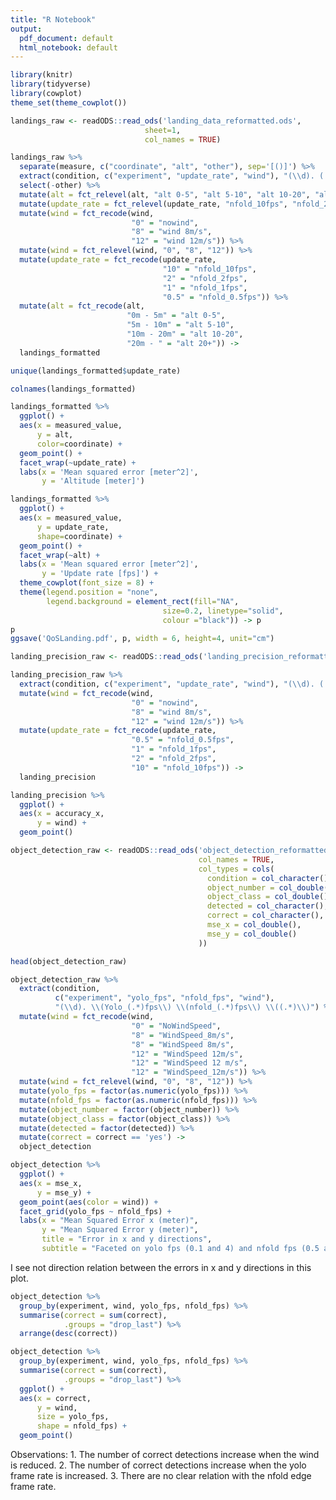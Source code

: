 ```yaml
---
title: "R Notebook"
output:
  pdf_document: default
  html_notebook: default
---
```


```r
library(knitr)
library(tidyverse)
library(cowplot)
theme_set(theme_cowplot())
```

```r
landings_raw <- readODS::read_ods('landing_data_reformatted.ods', 
                              sheet=1, 
                              col_names = TRUE)
```


```r
landings_raw %>%
  separate(measure, c("coordinate", "alt", "other"), sep='[()]') %>%
  extract(condition, c("experiment", "update_rate", "wind"), "(\\d). (.*?) (.*)") %>%
  select(-other) %>%
  mutate(alt = fct_relevel(alt, "alt 0-5", "alt 5-10", "alt 10-20", "alt 20+")) %>%
  mutate(update_rate = fct_relevel(update_rate, "nfold_10fps", "nfold_2fps", "nfold_1fps", "nfold_0.5fps")) %>%
  mutate(wind = fct_recode(wind, 
                           "0" = "nowind", 
                           "8" = "wind 8m/s", 
                           "12" = "wind 12m/s")) %>%
  mutate(wind = fct_relevel(wind, "0", "8", "12")) %>%
  mutate(update_rate = fct_recode(update_rate, 
                                  "10" = "nfold_10fps", 
                                  "2" = "nfold_2fps", 
                                  "1" = "nfold_1fps", 
                                  "0.5" = "nfold_0.5fps")) %>%
  mutate(alt = fct_recode(alt, 
                          "0m - 5m" = "alt 0-5", 
                          "5m - 10m" = "alt 5-10", 
                          "10m - 20m" = "alt 10-20", 
                          "20m - " = "alt 20+")) ->
  landings_formatted
```


```r
unique(landings_formatted$update_rate)
```


```r
colnames(landings_formatted)
```



```r
landings_formatted %>%
  ggplot() + 
  aes(x = measured_value, 
      y = alt, 
      color=coordinate) + 
  geom_point() + 
  facet_wrap(~update_rate) + 
  labs(x = 'Mean squared error [meter^2]', 
       y = 'Altitude [meter]')
```

```r
landings_formatted %>%
  ggplot() + 
  aes(x = measured_value, 
      y = update_rate, 
      shape=coordinate) + 
  geom_point() + 
  facet_wrap(~alt) + 
  labs(x = 'Mean squared error [meter^2]', 
       y = 'Update rate [fps]') + 
  theme_cowplot(font_size = 8) + 
  theme(legend.position = "none", 
        legend.background = element_rect(fill="NA",
                                  size=0.2, linetype="solid", 
                                  colour ="black")) -> p
p
ggsave('QoSLanding.pdf', p, width = 6, height=4, unit="cm")
```


```r
landing_precision_raw <- readODS::read_ods('landing_precision_reformatted.ods', sheet = 1)
```

```r
landing_precision_raw %>%
  extract(condition, c("experiment", "update_rate", "wind"), "(\\d). (.*?) (.*)") %>%
  mutate(wind = fct_recode(wind, 
                           "0" = "nowind", 
                           "8" = "wind 8m/s", 
                           "12" = "wind 12m/s")) %>%
  mutate(update_rate = fct_recode(update_rate, 
                           "0.5" = "nfold_0.5fps", 
                           "1" = "nfold_1fps", 
                           "2" = "nfold_2fps", 
                           "10" = "nfold_10fps")) ->
  landing_precision
```


```r
landing_precision %>%
  ggplot() + 
  aes(x = accuracy_x, 
      y = wind) + 
  geom_point()
```




```r
object_detection_raw <- readODS::read_ods('object_detection_reformatted.ods', 
                                          col_names = TRUE,
                                          col_types = cols(
                                            condition = col_character(),
                                            object_number = col_double(),
                                            object_class = col_double(),
                                            detected = col_character(),
                                            correct = col_character(),
                                            mse_x = col_double(),
                                            mse_y = col_double()
                                          ))
```

```r
head(object_detection_raw)
```



```r
object_detection_raw %>%
  extract(condition, 
          c("experiment", "yolo_fps", "nfold_fps", "wind"), 
          "(\\d). \\(Yolo_(.*)fps\\) \\(nfold_(.*)fps\\) \\((.*)\\)") %>%
  mutate(wind = fct_recode(wind, 
                           "0" = "NoWindSpeed", 
                           "8" = "WindSpeed_8m/s", 
                           "8" = "WindSpeed 8m/s", 
                           "12" = "WindSpeed 12m/s", 
                           "12" = "WindSpeed 12 m/s", 
                           "12" = "WindSpeed_12m/s")) %>%
  mutate(wind = fct_relevel(wind, "0", "8", "12")) %>%
  mutate(yolo_fps = factor(as.numeric(yolo_fps))) %>%
  mutate(nfold_fps = factor(as.numeric(nfold_fps))) %>%
  mutate(object_number = factor(object_number)) %>%
  mutate(object_class = factor(object_class)) %>%
  mutate(detected = factor(detected)) %>%
  mutate(correct = correct == 'yes') ->
  object_detection
```

```r
object_detection %>%
  ggplot() + 
  aes(x = mse_x, 
      y = mse_y) + 
  geom_point(aes(color = wind)) + 
  facet_grid(yolo_fps ~ nfold_fps) + 
  labs(x = "Mean Squared Error x (meter)",
       y = "Mean Squared Error y (meter)", 
       title = "Error in x and y directions", 
       subtitle = "Faceted on yolo fps (0.1 and 4) and nfold fps (0.5 and 10)")
```

I see not direction relation between the errors in x and y directions 
in this plot.





```r
object_detection %>%
  group_by(experiment, wind, yolo_fps, nfold_fps) %>%
  summarise(correct = sum(correct), 
            .groups = "drop_last") %>%
  arrange(desc(correct))
```

```r
object_detection %>%
  group_by(experiment, wind, yolo_fps, nfold_fps) %>%
  summarise(correct = sum(correct), 
            .groups = "drop_last") %>%
  ggplot() +
  aes(x = correct, 
      y = wind, 
      size = yolo_fps, 
      shape = nfold_fps) + 
  geom_point()
```

Observations: 
1. The number of correct detections increase when the wind is reduced.
2. The number of correct detections increase when the yolo frame rate is increased.
3. There are no clear relation with the nfold edge frame rate.
